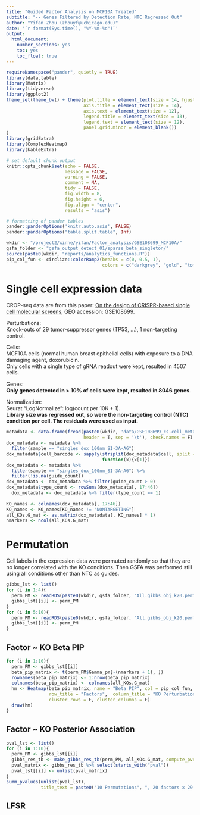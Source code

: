 ```yaml
---
title: "Guided Factor Analysis on MCF10A Treated"
subtitle: "-- Genes Filtered by Detection Rate, NTC Regressed Out"
author: "Yifan Zhou (zhouyf@uchicago.edu)"
date: '`r format(Sys.time(), "%Y-%m-%d")`'
output:
  html_document:
    number_sections: yes
    toc: yes
    toc_float: true
---
```


```r
requireNamespace("pander", quietly = TRUE)
library(data.table)
library(Matrix)
library(tidyverse)
library(ggplot2)
theme_set(theme_bw() + theme(plot.title = element_text(size = 14, hjust = 0.5),
                             axis.title = element_text(size = 14),
                             axis.text = element_text(size = 12),
                             legend.title = element_text(size = 13),
                             legend.text = element_text(size = 12),
                             panel.grid.minor = element_blank())
)
library(gridExtra)
library(ComplexHeatmap)
library(kableExtra)

# set default chunk output
knitr::opts_chunk$set(echo = FALSE,
                      message = FALSE,
                      warning = FALSE,
                      comment = NA,
                      tidy = FALSE,
                      fig.width = 8,
                      fig.height = 6,
                      fig.align = "center",
                      results = "asis")

# formatting of pander tables
pander::panderOptions('knitr.auto.asis', FALSE)
pander::panderOptions("table.split.table", Inf)
```

```r
wkdir <- "/project2/xinhe/yifan/Factor_analysis/GSE108699_MCF10A/"
gsfa_folder <- "gsfa_output_detect_01/sparse_beta_singleton/"
source(paste0(wkdir, "reports/analytics_functions.R"))
pip_col_fun <- circlize::colorRamp2(breaks = c(0, 0.5, 1),
                                    colors = c("darkgrey", "gold", "tomato"))
```

# Single cell expression data

CROP-seq data are from this paper: [On the design of CRISPR-based single cell molecular screens](https://www.ncbi.nlm.nih.gov/pmc/articles/PMC5882576/), GEO accession: GSE108699.

Perturbations:    
Knock-outs of 29 tumor-suppressor genes (TP53, ...), 1 non-targeting control.

Cells:    
MCF10A cells (normal human breast epithelial cells) with exposure to a DNA damaging agent, doxorubicin.   
Only cells with a single type of gRNA readout were kept, resulted in 4507 cells.

Genes:    
**Only genes detected in > 10% of cells were kept, resulted in 8046 genes.**

Normalization:    
Seurat "LogNormalize": log(count per 10K + 1).   
**Library size was regressed out, so were the non-targeting control (NTC) condition per cell. The residuals were used as input.**

```r
metadata <- data.frame(fread(paste0(wkdir, 'data/GSE108699_cs.cell_metadata.tsv.gz'),
                             header = T, sep = '\t'), check.names = F)
dox_metadata <- metadata %>%
  filter(sample == "singles_dox_100nm_SI-3A-A6")
dox_metadata$cell_barcode <- sapply(strsplit(dox_metadata$cell, split = "_"),
                                    function(x){x[1]})
dox_metadata <- metadata %>%
  filter(sample == "singles_dox_100nm_SI-3A-A6") %>%
  filter(!is.na(guide_count))
dox_metadata <- dox_metadata %>% filter(guide_count > 0)
dox_metadata$type_count <- rowSums(dox_metadata[, 17:46])
  dox_metadata <- dox_metadata %>% filter(type_count == 1)
  
KO_names <- colnames(dox_metadata[, 17:46])
KO_names <- KO_names[KO_names != "NONTARGETING"]
all_KOs.G_mat <- as.matrix(dox_metadata[, KO_names] * 1)
nmarkers <- ncol(all_KOs.G_mat)
```

# Permutation

Cell labels in the expression data were permuted randomly so that they are no longer correlated with the KO conditions. Then GSFA was performed still using all conditions other than NTC as guides.

```r
gibbs_lst <- list()
for (i in 1:4){
  perm_PM <- readRDS(paste0(wkdir, gsfa_folder, "All.gibbs_obj_k20.perm_", i, ".restart.PM.rds"))
  gibbs_lst[[i]] <- perm_PM
}
for (i in 5:10){
  perm_PM <- readRDS(paste0(wkdir, gsfa_folder, "All.gibbs_obj_k20.perm_", i, ".PM.rds"))
  gibbs_lst[[i]] <- perm_PM
}
```

## Factor ~ KO Beta PIP
```r
for (i in 1:10){
  perm_PM <- gibbs_lst[[i]]
  beta_pip_matrix <- t(perm_PM$Gamma_pm[-(nmarkers + 1), ])
  rownames(beta_pip_matrix) <- 1:nrow(beta_pip_matrix)
  colnames(beta_pip_matrix) <- colnames(all_KOs.G_mat)
  hm <- Heatmap(beta_pip_matrix, name = "Beta PIP", col = pip_col_fun,
                row_title = "Factors",  column_title = "KO Perturbations",
                cluster_rows = F, cluster_columns = F)
  draw(hm)
}
```

## Factor ~ KO Posterior Association
```r
pval_lst <- list()
for (i in 1:10){
  perm_PM <- gibbs_lst[[i]]
  gibbs_res_tb <- make_gibbs_res_tb(perm_PM, all_KOs.G_mat, compute_pve = F)
  pval_matrix <- gibbs_res_tb %>% select(starts_with("pval"))
  pval_lst[[i]] <- unlist(pval_matrix)
}
summ_pvalues(unlist(pval_lst),
             title_text = paste0("10 Permutations", ", 20 factors x 29 KOs"))
```

## LFSR

